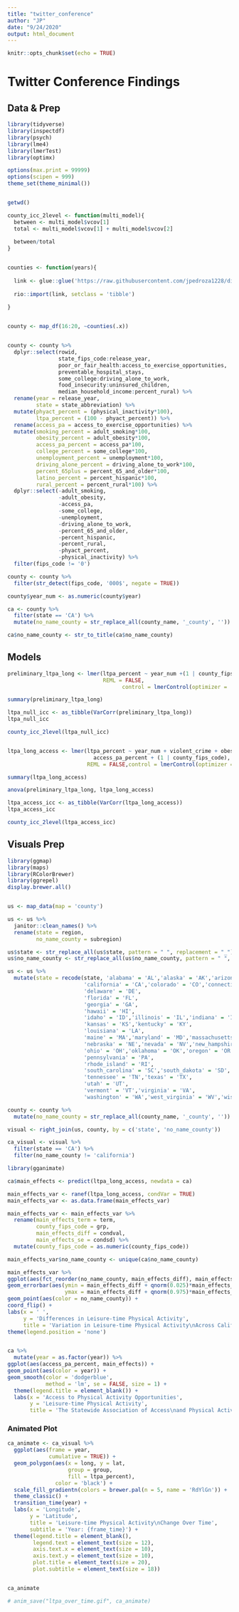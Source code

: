 ```yaml
---
title: "twitter_conference"
author: "JP"
date: "9/24/2020"
output: html_document
---
```


```r
knitr::opts_chunk$set(echo = TRUE)
```

# Twitter Conference Findings

## Data & Prep
```r
library(tidyverse)
library(inspectdf)
library(psych)
library(lme4)
library(lmerTest)
library(optimx)

options(max.print = 99999)
options(scipen = 999)
theme_set(theme_minimal())


getwd()

county_icc_2level <- function(multi_model){
  between <- multi_model$vcov[1]
  total <- multi_model$vcov[1] + multi_model$vcov[2]
  
  between/total
}


counties <- function(years){
  
  link <- glue::glue('https://raw.githubusercontent.com/jpedroza1228/dissertation/master/final_data/county{years}_sub.csv')
  
  rio::import(link, setclass = 'tibble')
  
}


county <- map_df(16:20, ~counties(.x))


county <- county %>% 
  dplyr::select(rowid,
                state_fips_code:release_year,
                poor_or_fair_health:access_to_exercise_opportunities,
                preventable_hospital_stays,
                some_college:driving_alone_to_work,
                food_insecurity:uninsured_children,
                median_household_income:percent_rural) %>% 
  rename(year = release_year,
         state = state_abbreviation) %>% 
  mutate(phyact_percent = (physical_inactivity*100),
         ltpa_percent = (100 - phyact_percent)) %>% 
  rename(access_pa = access_to_exercise_opportunities) %>% 
  mutate(smoking_percent = adult_smoking*100,
         obesity_percent = adult_obesity*100,
         access_pa_percent = access_pa*100,
         college_percent = some_college*100,
         unemployment_percent = unemployment*100,
         driving_alone_percent = driving_alone_to_work*100,
         percent_65plus = percent_65_and_older*100,
         latino_percent = percent_hispanic*100,
         rural_percent = percent_rural*100) %>% 
  dplyr::select(-adult_smoking,
                -adult_obesity,
                -access_pa,
                -some_college,
                -unemployment,
                -driving_alone_to_work,
                -percent_65_and_older,
                -percent_hispanic,
                -percent_rural,
                -phyact_percent,
                -physical_inactivity) %>% 
  filter(fips_code != '0') 

county <- county %>% 
  filter(str_detect(fips_code, '000$', negate = TRUE))

county$year_num <- as.numeric(county$year)

ca <- county %>% 
  filter(state == 'CA') %>% 
  mutate(no_name_county = str_replace_all(county_name, '_county', ''))

ca$no_name_county <- str_to_title(ca$no_name_county)
```

## Models
```r
preliminary_ltpa_long <- lmer(ltpa_percent ~ year_num +(1 | county_fips_code),data = ca,
                              REML = FALSE,
                                    control = lmerControl(optimizer = 'Nelder_Mead'))

summary(preliminary_ltpa_long)

ltpa_null_icc <- as_tibble(VarCorr(preliminary_ltpa_long))
ltpa_null_icc

county_icc_2level(ltpa_null_icc)


ltpa_long_access <- lmer(ltpa_percent ~ year_num + violent_crime + obesity_percent + median_household_income + rural_percent +
                           access_pa_percent + (1 | county_fips_code), data = ca,
                         REML = FALSE,control = lmerControl(optimizer = 'Nelder_Mead'))

summary(ltpa_long_access)

anova(preliminary_ltpa_long, ltpa_long_access)

ltpa_access_icc <- as_tibble(VarCorr(ltpa_long_access))
ltpa_access_icc

county_icc_2level(ltpa_access_icc)

```

## Visuals Prep

```r

library(ggmap)
library(maps)
library(RColorBrewer)
library(ggrepel)
display.brewer.all()


us <- map_data(map = 'county')

us <- us %>% 
  janitor::clean_names() %>% 
  rename(state = region,
         no_name_county = subregion) 

us$state <- str_replace_all(us$state, pattern = " ", replacement = "_")
us$no_name_county <- str_replace_all(us$no_name_county, pattern = " ", replacement = "_")

us <- us %>% 
  mutate(state = recode(state, 'alabama' = 'AL','alaska' = 'AK','arizona' = 'AZ','arkansas' = 'AR',
                        'california' = 'CA','colorado' = 'CO','connecticut' = 'CT',
                        'delaware' = 'DE',
                        'florida' = 'FL',
                        'georgia' = 'GA',
                        'hawaii' = 'HI',
                        'idaho' = 'ID','illinois' = 'IL','indiana' = 'IN','iowa' = 'IA',
                        'kansas' = 'KS','kentucky' = 'KY',
                        'louisiana' = 'LA',
                        'maine' = 'MA','maryland' = 'MD','massachusetts' = 'MA','michigan' = 'MI','minnesota' = 'MN','mississippi' = 'MS','missouri' = 'MO','montana' = 'MT',
                        'nebraska' = 'NE','nevada' = 'NV','new_hampshire' = 'NH','new_jersey' = 'NJ','new_mexico' = 'NM','new_york' = 'NY','north_carolina' = 'NC','north_dakota' = 'ND',
                        'ohio' = 'OH','oklahoma' = 'OK','oregon' = 'OR',
                        'pennsylvania' = 'PA',
                        'rhode_island' = 'RI',
                        'south_carolina' = 'SC','south_dakota' = 'SD',
                        'tennessee' = 'TN','texas' = 'TX',
                        'utah' = 'UT',
                        'vermont' = 'VT','virginia' = 'VA',
                        'washington' = 'WA','west_virginia' = 'WV','wisconsin' = 'WI','wyoming' = 'WY'))

county <- county %>%
  mutate(no_name_county = str_replace_all(county_name, '_county', ''))

visual <- right_join(us, county, by = c('state', 'no_name_county'))

ca_visual <- visual %>% 
  filter(state == 'CA') %>%
  filter(no_name_county != 'california')

library(gganimate)
```


```r
ca$main_effects <- predict(ltpa_long_access, newdata = ca)

main_effects_var <- ranef(ltpa_long_access, condVar = TRUE)
main_effects_var <- as.data.frame(main_effects_var)

main_effects_var <- main_effects_var %>% 
  rename(main_effects_term = term,
         county_fips_code = grp,
         main_effects_diff = condval,
         main_effects_se = condsd) %>% 
  mutate(county_fips_code = as.numeric(county_fips_code))

main_effects_var$no_name_county <- unique(ca$no_name_county)

main_effects_var %>% 
ggplot(aes(fct_reorder(no_name_county, main_effects_diff), main_effects_diff)) +
geom_errorbar(aes(ymin = main_effects_diff + qnorm(0.025)*main_effects_se,
                  ymax = main_effects_diff + qnorm(0.975)*main_effects_se)) +
geom_point(aes(color = no_name_county)) +
coord_flip() +
labs(x = ' ',
     y = 'Differences in Leisure-time Physical Activity',
     title = 'Variation in Leisure-time Physical Activity\nAcross California Counties') +
theme(legend.position = 'none')


ca %>% 
  mutate(year = as.factor(year)) %>% 
ggplot(aes(access_pa_percent, main_effects)) +
geom_point(aes(color = year)) +
geom_smooth(color = 'dodgerblue',
            method = 'lm', se = FALSE, size = 1) +
  theme(legend.title = element_blank()) +
  labs(x = 'Access to Physical Activity Opportunities',
       y = 'Leisure-time Physical Activity',
       title = 'The Statewide Association of Access\nand Physical Activity')

```

### Animated Plot

```r
ca_animate <- ca_visual %>%
  ggplot(aes(frame = year,
             cumulative = TRUE)) +
  geom_polygon(aes(x = long, y = lat, 
                   group = group, 
                   fill = ltpa_percent),
               color = 'black') +
  scale_fill_gradientn(colors = brewer.pal(n = 5, name = 'RdYlGn')) + 
  theme_classic() +
  transition_time(year) +
  labs(x = 'Longitude',
       y = 'Latitude',
       title = 'Leisure-time Physical Activity\nChange Over Time',
       subtitle = 'Year: {frame_time}') +
  theme(legend.title = element_blank(),
        legend.text = element_text(size = 12),
        axis.text.x = element_text(size = 10),
        axis.text.y = element_text(size = 10),
        plot.title = element_text(size = 20),
        plot.subtitle = element_text(size = 18))


ca_animate

# anim_save("ltpa_over_time.gif", ca_animate)
```


